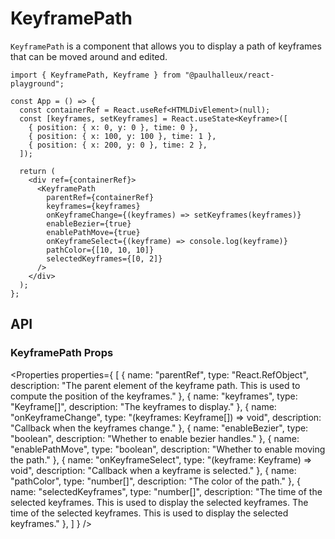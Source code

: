 
# KeyframePath

`KeyframePath` is a component that allows you to display a path of keyframes that can be moved around and edited.

```tsx
import { KeyframePath, Keyframe } from "@paulhalleux/react-playground";

const App = () => {
  const containerRef = React.useRef<HTMLDivElement>(null);
  const [keyframes, setKeyframes] = React.useState<Keyframe>([
    { position: { x: 0, y: 0 }, time: 0 },
    { position: { x: 100, y: 100 }, time: 1 },
    { position: { x: 200, y: 0 }, time: 2 },
  ]);

  return (
    <div ref={containerRef}>
      <KeyframePath
        parentRef={containerRef}
        keyframes={keyframes}
        onKeyframeChange={(keyframes) => setKeyframes(keyframes)}
        enableBezier={true}
        enablePathMove={true}
        onKeyframeSelect={(keyframe) => console.log(keyframe)}
        pathColor={[10, 10, 10]}
        selectedKeyframes={[0, 2]}
      />
    </div>
  );
};
```

## API

### KeyframePath Props

<Properties properties={
  [
    { name: "parentRef", type: "React.RefObject<HTMLElement>", description: "The parent element of the keyframe path. This is used to compute the position of the keyframes." },
    { name: "keyframes", type: "Keyframe[]", description: "The keyframes to display." },
    { name: "onKeyframeChange", type: "(keyframes: Keyframe[]) => void", description: "Callback when the keyframes change." },
    { name: "enableBezier", type: "boolean", description: "Whether to enable bezier handles." },
    { name: "enablePathMove", type: "boolean", description: "Whether to enable moving the path." },
    { name: "onKeyframeSelect", type: "(keyframe: Keyframe) => void", description: "Callback when a keyframe is selected." },
    { name: "pathColor", type: "number[]", description: "The color of the path." },
    { name: "selectedKeyframes", type: "number[]", description: "The time of the selected keyframes. This is used to display the selected keyframes. The time of the selected keyframes. This is used to display the selected keyframes." },
  ]
} />